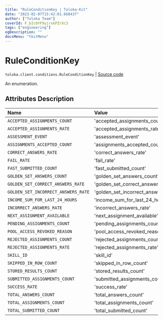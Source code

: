 ```yaml
---
title: "RuleConditionKey | Toloka-Kit"
date: "2023-02-07T15:42:01.668437"
author: ["Toloka Team"]
coverId: F_bIcOYF9yjrxkPZrXc3
tags: ["engineering"]
ogDescription: ""
docsMenu: "tkitMenu"
---
```


# RuleConditionKey
`toloka.client.conditions.RuleConditionKey` | [Source code](https://github.com/Toloka/toloka-kit/blob/v1.1.3/src/client/conditions.py#L40)

An enumeration.

## Attributes Description

| Name | Value | Description |
| :------| :-----------| :----------| 
`ACCEPTED_ASSIGNMENTS_COUNT`|'accepted_assignments_count'|
`ACCEPTED_ASSIGNMENTS_RATE`|'accepted_assignments_rate'|
`ASSESSMENT_EVENT`|'assessment_event'|
`ASSIGNMENTS_ACCEPTED_COUNT`|'assignments_accepted_count'|
`CORRECT_ANSWERS_RATE`|'correct_answers_rate'|
`FAIL_RATE`|'fail_rate'|
`FAST_SUBMITTED_COUNT`|'fast_submitted_count'|
`GOLDEN_SET_ANSWERS_COUNT`|'golden_set_answers_count'|
`GOLDEN_SET_CORRECT_ANSWERS_RATE`|'golden_set_correct_answers_rate'|
`GOLDEN_SET_INCORRECT_ANSWERS_RATE`|'golden_set_incorrect_answers_rate'|
`INCOME_SUM_FOR_LAST_24_HOURS`|'income_sum_for_last_24_hours'|
`INCORRECT_ANSWERS_RATE`|'incorrect_answers_rate'|
`NEXT_ASSIGNMENT_AVAILABLE`|'next_assignment_available'|
`PENDING_ASSIGNMENTS_COUNT`|'pending_assignments_count'|
`POOL_ACCESS_REVOKED_REASON`|'pool_access_revoked_reason'|
`REJECTED_ASSIGNMENTS_COUNT`|'rejected_assignments_count'|
`REJECTED_ASSIGNMENTS_RATE`|'rejected_assignments_rate'|
`SKILL_ID`|'skill_id'|
`SKIPPED_IN_ROW_COUNT`|'skipped_in_row_count'|
`STORED_RESULTS_COUNT`|'stored_results_count'|
`SUBMITTED_ASSIGNMENTS_COUNT`|'submitted_assignments_count'|
`SUCCESS_RATE`|'success_rate'|
`TOTAL_ANSWERS_COUNT`|'total_answers_count'|
`TOTAL_ASSIGNMENTS_COUNT`|'total_assignments_count'|
`TOTAL_SUBMITTED_COUNT`|'total_submitted_count'|